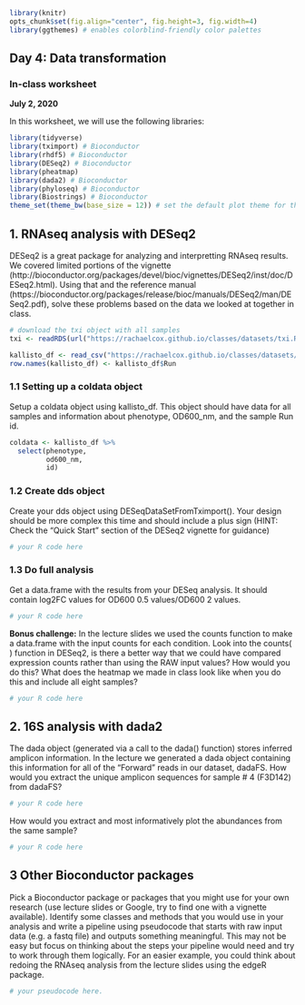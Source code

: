 ```r
library(knitr)
opts_chunk$set(fig.align="center", fig.height=3, fig.width=4)
library(ggthemes) # enables colorblind-friendly color palettes
```
## Day 4: Data transformation
### In-class worksheet
**July 2, 2020**

In this worksheet, we will use the following libraries:
```r
library(tidyverse)
library(tximport) # Bioconductor
library(rhdf5) # Bioconductor
library(DESeq2) # Bioconductor
library(pheatmap)
library(dada2) # Bioconductor
library(phyloseq) # Bioconductor
library(Biostrings) # Bioconductor
theme_set(theme_bw(base_size = 12)) # set the default plot theme for the ggplot2
```

## 1. RNAseq analysis with DESeq2

DESeq2 is a great package for analyzing and interpretting RNAseq results. We covered limited portions of the vignette (http://bioconductor.org/packages/devel/bioc/vignettes/DESeq2/inst/doc/DESeq2.html). Using that and the reference manual (https://bioconductor.org/packages/release/bioc/manuals/DESeq2/man/DESeq2.pdf), solve these problems based on the data we looked at together in class.

```r
# download the txi object with all samples
txi <- readRDS(url("https://rachaelcox.github.io/classes/datasets/txi.RDS"))

kallisto_df <- read_csv("https://rachaelcox.github.io/classes/datasets/SraRunTable.csv")
row.names(kallisto_df) <- kallisto_df$Run
```


### 1.1 Setting up a coldata object

Setup a coldata object using kallisto_df. This object should have data for all samples and information about phenotype, OD600_nm, and the sample Run id.

```r
coldata <- kallisto_df %>%
  select(phenotype,
         od600_nm,
         id)
```

### 1.2 Create dds object

Create your dds object using DESeqDataSetFromTximport(). Your design should be more complex this time and should include a plus sign (HINT: Check the "Quick Start" section of the DESeq2 vignette for guidance)

```r
# your R code here
```

### 1.3 Do full analysis

Get a data.frame with the results from your DESeq analysis. It should contain log2FC values for OD600 0.5 values/OD600 2 values.

```r
# your R code here
```

**Bonus challenge:** In the lecture slides we used the counts function to make a data.frame with the input counts for each condition. Look into the counts( ) function in DESeq2, is there a better way that we could have compared expression counts rather than using the RAW input values? How would you do this? What does the heatmap we made in class look like when you do this and include all eight samples?

```r
# your R code here
```

## 2. 16S analysis with dada2
The dada object (generated via a call to the dada() function) stores inferred amplicon information. In the lecture we generated a dada object containing this information for all of the "Forward" reads in our dataset, dadaFS. How would you extract the unique amplicon sequences for sample # 4 (F3D142) from dadaFS?


```r
# your R code here
```

How would you extract and most informatively plot the abundances from the same sample?

```r
# your R code here
```

## 3 Other Bioconductor packages
Pick a Bioconductor package or packages that you might use for your own research (use lecture slides or Google, try to find one with a vignette available). Identify some classes and methods that you would use in your analysis and write a pipeline using pseudocode that starts with raw input data (e.g. a fastq file) and outputs something meaningful. This may not be easy but focus on thinking about the steps your pipeline would need and try to work through them logically. For an easier example, you could think about redoing the RNAseq analysis from the lecture slides using the edgeR package. 

```r
# your pseudocode here.
```
